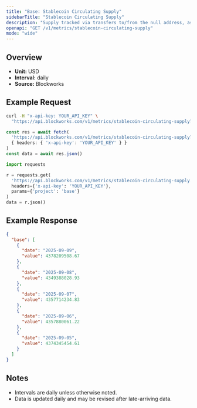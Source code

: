 ```yaml
---
title: "Base: Stablecoin Circulating Supply"
sidebarTitle: "Stablecoin Circulating Supply"
description: "Supply tracked via transfers to/from the null address, as well as distinct issuance and redemption events for supported stablecoins. Circulating supply remove supply held in bridges, token treasuries, and known mint/burn addresses."
openapi: "GET /v1/metrics/stablecoin-circulating-supply"
mode: "wide"
---
```


## Overview

- **Unit:** USD
- **Interval:** daily
- **Source:** Blockworks

## Example Request

<CodeGroup>

```bash cURL
curl -H "x-api-key: YOUR_API_KEY" \
  "https://api.blockworks.com/v1/metrics/stablecoin-circulating-supply?project=base"
```

```typescript TypeScript
const res = await fetch(
  'https://api.blockworks.com/v1/metrics/stablecoin-circulating-supply?project=base',
  { headers: { 'x-api-key': 'YOUR_API_KEY' } }
)
const data = await res.json()
```

```python Python
import requests

r = requests.get(
  'https://api.blockworks.com/v1/metrics/stablecoin-circulating-supply',
  headers={'x-api-key': 'YOUR_API_KEY'},
  params={'project': 'base'}
)
data = r.json()
```

</CodeGroup>

## Example Response

```json
{
  "base": [
    {
      "date": "2025-09-09",
      "value": 4378209508.67
    },
    {
      "date": "2025-09-08",
      "value": 4349388028.93
    },
    {
      "date": "2025-09-07",
      "value": 4357714234.83
    },
    {
      "date": "2025-09-06",
      "value": 4357880061.22
    },
    {
      "date": "2025-09-05",
      "value": 4374345454.61
    }
  ]
}
```

## Notes
- Intervals are daily unless otherwise noted.
- Data is updated daily and may be revised after late-arriving data.